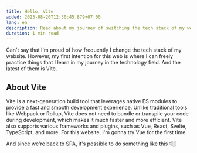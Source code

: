 ```yaml
---
title: Hello, Vite
added: 2023-08-20T12:30:45.879+07:00
lang: en
description: Read about my journey of switching the tech stack of my website to Vite, a fast and modern build tool. I will show you the features and benefits of Vite and how I used Vue as a framework.
duration: 1 min read
---
```



Can't say that I'm proud of how frequently I change the tech stack of my website. However, my first intention for this web is where I can freely practice things that I learn in my journey in the technology field. And the latest of them is Vite.

## About Vite

Vite is a next-generation build tool that leverages native ES modules to provide a fast and smooth development experience. Unlike traditional tools like Webpack or Rollup, Vite does not need to bundle or transpile your code during development, which makes it much faster and more efficient. Vite also supports various frameworks and plugins, such as Vue, React, Svelte, TypeScript, and more. For this website, I'm gonna try Vue for the first time.

And since we're back to SPA, it's possible to do something like this 👇🏼

<div class="text-center">
  <ThemeToggle class="text-2xl pb-2 pt-1" />
</div>
